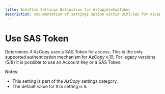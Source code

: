 ---
title: BimlFlex Settings Definition for AzCopyUseSasToken
description: Documentation of settings option within BimlFlex for AzCopyUseSasToken
---
<head>
  <meta name="varigenceProduct" content="BimlFlex"></meta>
  <meta name="varigenceArticleType" content="Reference"></meta>
</head>


# Use SAS Token

Determines if AzCopy uses a SAS Token for access. This is the only supported authentication mechanism for AzCopy v.10. For legacy versions (5/8) it is possible to use an Account Key or a SAS Token.

Notes:

* This setting is part of the *AzCopy* settings category.
* The default value for this setting is `N`.
